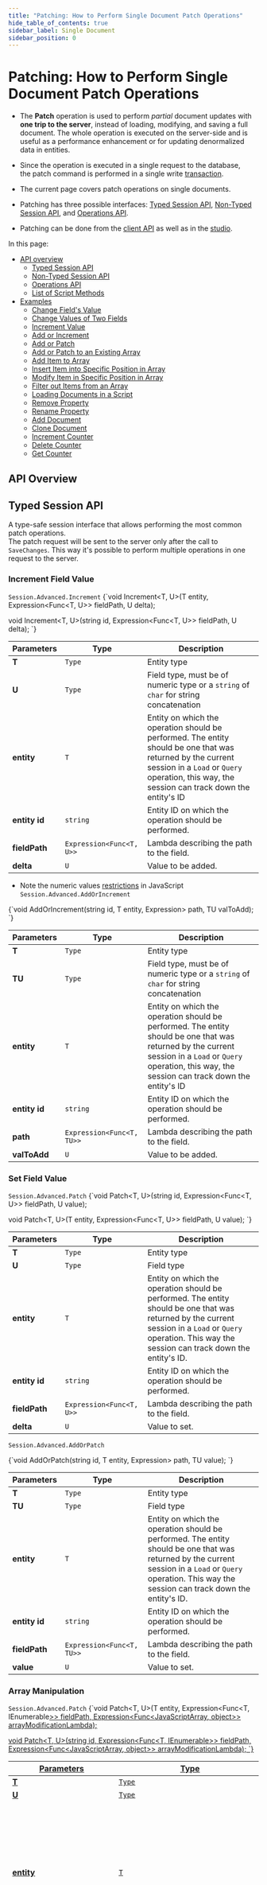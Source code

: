 ---
title: "Patching: How to Perform Single Document Patch Operations"
hide_table_of_contents: true
sidebar_label: Single Document
sidebar_position: 0
---




# Patching: How to Perform Single Document Patch Operations
<LanguageSwitcher supportedLanguages={supportedLanguages} />
<LanguageContent language="csharp">


<Admonition type="note" title="Note">

* The **Patch** operation is used to perform *partial* document updates with **one trip to the server**, 
  instead of loading, modifying, and saving a full document. 
  The whole operation is executed on the server-side and is useful as a performance enhancement or for 
  updating denormalized data in entities.

* Since the operation is executed in a single request to the database,  
  the patch command is performed in a single write [transaction](../../../client-api/faq/transaction-support.mdx).  

* The current page covers patch operations on single documents.

* Patching has three possible interfaces: [Typed Session API](../../../client-api/operations/patching/single-document.mdx#typed-session-api), 
[Non-Typed Session API](../../../client-api/operations/patching/single-document.mdx#non-typed-session-api), 
and [Operations API](../../../client-api/operations/patching/single-document.mdx#operations-api).

* Patching can be done from the [client API](../../../client-api/operations/patching/single-document.mdx#examples) as well as in the [studio](../../../studio/database/documents/patch-view.mdx).  

In this page:  

* [API overview](../../../client-api/operations/patching/single-document.mdx#api-overview)  
  * [Typed Session API](../../../client-api/operations/patching/single-document.mdx#typed-session-api)
  * [Non-Typed Session API](../../../client-api/operations/patching/single-document.mdx#non-typed-session-api)
  * [Operations API](../../../client-api/operations/patching/single-document.mdx#operations-api)
  * [List of Script Methods](../../../client-api/operations/patching/single-document.mdx#list-of-script-methods)
* [Examples](../../../client-api/operations/patching/single-document.mdx#examples)  
  * [Change Field's Value](../../../client-api/operations/patching/single-document.mdx#change-fields-value)  
  * [Change Values of Two Fields](../../../client-api/operations/patching/single-document.mdx#change-values-of-two-fields)  
  * [Increment Value](../../../client-api/operations/patching/single-document.mdx#increment-value)  
  * [Add or Increment](../../../client-api/operations/patching/single-document.mdx#add-or-increment)  
  * [Add or Patch](../../../client-api/operations/patching/single-document.mdx#add-or-patch)  
  * [Add or Patch to an Existing Array](../../../client-api/operations/patching/single-document.mdx#add-or-patch-to-an-existing-array)  
  * [Add Item to Array](../../../client-api/operations/patching/single-document.mdx#add-item-to-array)  
  * [Insert Item into Specific Position in Array](../../../client-api/operations/patching/single-document.mdx#insert-item-into-specific-position-in-array)  
  * [Modify Item in Specific Position in Array](../../../client-api/operations/patching/single-document.mdx#modify-item-in-specific-position-in-array)  
  * [Filter out Items from an Array](../../../client-api/operations/patching/single-document.mdx#filter-out-items-from-an-array)  
  * [Loading Documents in a Script](../../../client-api/operations/patching/single-document.mdx#loading-documents-in-a-script)  
  * [Remove Property](../../../client-api/operations/patching/single-document.mdx#remove-property)  
  * [Rename Property](../../../client-api/operations/patching/single-document.mdx#rename-property)  
  * [Add Document](../../../client-api/operations/patching/single-document.mdx#add-document)  
  * [Clone Document](../../../client-api/operations/patching/single-document.mdx#clone-document)  
  * [Increment Counter](../../../client-api/operations/patching/single-document.mdx#increment-counter)  
  * [Delete Counter](../../../client-api/operations/patching/single-document.mdx#delete-counter)  
  * [Get Counter](../../../client-api/operations/patching/single-document.mdx#get-counter)  

</Admonition>

## API Overview

## Typed Session API

A type-safe session interface that allows performing the most common patch operations.  
The patch request will be sent to the server only after the call to `SaveChanges`. This way it's possible to perform multiple operations in one request to the server.  

<Admonition type="note" title="Note">

### Increment Field Value
`Session.Advanced.Increment`
<TabItem value="patch_generic_interface_increment" label="patch_generic_interface_increment">
<CodeBlock language="csharp">
{`void Increment<T, U>(T entity, Expression<Func<T, U>> fieldPath, U delta);

void Increment<T, U>(string id, Expression<Func<T, U>> fieldPath, U delta);
`}
</CodeBlock>
</TabItem>

| Parameters | Type | Description |
| ------------- | ------------- | ----- |
| **T** | `Type` | Entity type |
| **U** | `Type` | Field type, must be of numeric type or a `string` of `char` for string concatenation |
| **entity** | `T` | Entity on which the operation should be performed. The entity should be one that was returned by the current session in a `Load` or `Query` operation, this way, the session can track down the entity's ID |
| **entity id** | `string` | Entity ID on which the operation should be performed. |
| **fieldPath** | `Expression<Func<T, U>>` | Lambda describing the path to the field. |
| **delta** | `U` | Value to be added. |

* Note the numeric values [restrictions](../../../server/kb/numbers-in-ravendb.mdx) in JavaScript
`Session.Advanced.AddOrIncrement`
<TabItem value="add_or_increment_generic" label="add_or_increment_generic">
<CodeBlock language="csharp">
{`void AddOrIncrement<T, TU>(string id, T entity, Expression<Func<T, TU>> path, TU valToAdd);
`}
</CodeBlock>
</TabItem>

| Parameters | Type | Description |
| ------------- | ------------- | ----- |
| **T** | `Type` | Entity type |
| **TU** | `Type` | Field type, must be of numeric type or a `string` of `char` for string concatenation |
| **entity** | `T` | Entity on which the operation should be performed. The entity should be one that was returned by the current session in a `Load` or `Query` operation, this way, the session can track down the entity's ID |
| **entity id** | `string` | Entity ID on which the operation should be performed. |
| **path** | `Expression<Func<T, TU>>` | Lambda describing the path to the field. |
| **valToAdd** | `U` | Value to be added. |

</Admonition>
<Admonition type="note" title="Note">


### Set Field Value
`Session.Advanced.Patch`
<TabItem value="patch_generic_interface_set_value" label="patch_generic_interface_set_value">
<CodeBlock language="csharp">
{`void Patch<T, U>(string id, Expression<Func<T, U>> fieldPath, U value);

void Patch<T, U>(T entity, Expression<Func<T, U>> fieldPath, U value);
`}
</CodeBlock>
</TabItem>

| Parameters | Type | Description |
| ------------- | ------------- | ----- |
| **T** | `Type` | Entity type |
| **U** | `Type` | Field type|
| **entity** | `T` | Entity on which the operation should be performed. The entity should be one that was returned by the current session in a `Load` or `Query` operation. This way the session can track down the entity's ID. |
| **entity id** | `string` | Entity ID on which the operation should be performed. |
| **fieldPath** | `Expression<Func<T, U>>` | Lambda describing the path to the field. |
| **delta** | `U` | Value to set. |
`Session.Advanced.AddOrPatch`

<TabItem value="add_or_patch_generic" label="add_or_patch_generic">
<CodeBlock language="csharp">
{`void AddOrPatch<T, TU>(string id, T entity, Expression<Func<T, TU>> path, TU value);
`}
</CodeBlock>
</TabItem>

| Parameters | Type | Description |
| ------------- | ------------- | ----- |
| **T** | `Type` | Entity type |
| **TU** | `Type` | Field type|
| **entity** | `T` | Entity on which the operation should be performed. The entity should be one that was returned by the current session in a `Load` or `Query` operation. This way the session can track down the entity's ID. |
| **entity id** | `string` | Entity ID on which the operation should be performed. |
| **fieldPath** | `Expression<Func<T, TU>>` | Lambda describing the path to the field. |
| **value** | `U` | Value to set. |

</Admonition>
<Admonition type="note" title="Note">


### Array Manipulation
`Session.Advanced.Patch`
<TabItem value="patch_generic_interface_array_modification_lambda" label="patch_generic_interface_array_modification_lambda">
<CodeBlock language="csharp">
{`void Patch<T, U>(T entity, Expression<Func<T, IEnumerable<U>>> fieldPath,
    Expression<Func<JavaScriptArray<U>, object>> arrayModificationLambda);

void Patch<T, U>(string id, Expression<Func<T, IEnumerable<U>>> fieldPath,
    Expression<Func<JavaScriptArray<U>, object>> arrayModificationLambda);
`}
</CodeBlock>
</TabItem>

| Parameters | Type | Description |
| ------------- | ------------- | ----- |
| **T** | `Type` | Entity type |
| **U** | `Type` | Field type|
| **entity** | `T` | Entity on which the operation should be performed. The entity should be one that was returned by the current session in a `Load` or `Query` operation. This way the session can track down the entity's ID. |
| **entity id** | `string` | Entity ID on which the operation should be performed. |
| **fieldPath** | `Expression<Func<T, U>>` | Lambda describing the path to the field. |
| **arrayMofificationLambda** | `Expression<Func<JavaScriptArray<U>, object>>` | Lambda that modifies the array, see `JavaScriptArray` below. |
`Session.Advanced.AddOrPatch`
<TabItem value="add_or_patch_array_generic" label="add_or_patch_array_generic">
<CodeBlock language="csharp">
{`void AddOrPatch<T, TU>(string id, T entity, Expression<Func<T, List<TU>>> path, 
    Expression<Func<JavaScriptArray<TU>, object>> arrayAdder);
`}
</CodeBlock>
</TabItem>

| Parameters | Type | Description |
| ------------- | ------------- | ----- |
| **T** | `Type` | Entity type |
| **TU** | `Type` | Field type|
| **entity** | `T` | Entity on which the operation should be performed. The entity should be one that was returned by the current session in a `Load` or `Query` operation. This way the session can track down the entity's ID. |
| **entity id** | `string` | Entity ID on which the operation should be performed. |
| **path** | `Expression<Func<T, TU>>` | Lambda describing the path to the field. |
| **Expression&lt;Func&lt;JavaScriptArray&gt;** | `Expression<Func<JavaScriptArray<TU>, object>>` | Lambda that modifies the array, see `JavaScriptArray` below. |
| **arrayAdder** | `Add()` | Values to add to array. |

<Admonition type="info" title="JavaScriptArray" id="javascriptarray" href="#javascriptarray">
`JavaScriptArray` allows building lambdas representing array manipulations for patches.  

| Method Signature| Return Type | Description |
|--------|:-----|-------------| 
| **Put(T item)** | `JavaScriptArray` | Allows adding `item` to an array. |
| **Put(params T[] items)** | `JavaScriptArray` | Items to be added to the array. |
| **RemoveAt(int index)** | `JavaScriptArray` | Removes item in position `index` in array. |
| **RemoveAll(Func&lt;T, bool&gt; predicate)** | `JavaScriptArray` | Removes all the items in the array that satisfy the given predicate. |

</Admonition>

</Admonition>



## Non-Typed Session API

The non-typed Session API for patches uses the `Session.Advanced.Defer` function which allows registering one or more commands.  
One of the possible commands is the `PatchCommandData`, describing single document patch command.  
The patch request will be sent to the server only after the call to `SaveChanges`, this way it's possible to perform multiple operations in one request to the server.  

`Session.Advanced.Defer`
<TabItem value="patch_non_generic_interface_in_session" label="patch_non_generic_interface_in_session">
<CodeBlock language="csharp">
{`void Defer(ICommandData[] commands);
`}
</CodeBlock>
</TabItem>

<Admonition type="info" title="PatchCommandData" id="patchcommanddata" href="#patchcommanddata">

| Constructor| Type | Description |
|--------|:-----|-------------|
| **id** | `string` | ID of the document to be patched. |
| **changeVector** | `string` | [Can be null] Change vector of the document to be patched, used to verify that the document was not changed before the patch reached it. |
| **patch** | `PatchRequest` | Patch request to be performed on the document. |
| **patchIfMissing** | `PatchRequest` | [Can be null] Patch request to be performed if no document with the given ID was found. |

</Admonition>

<Admonition type="info" title="PatchRequest" id="patchrequest" href="#patchrequest">

We highly recommend using scripts with parameters. This allows RavenDB to cache scripts and boost performance. 
Parameters can be accessed in the script through the `args` object and passed using PatchRequest's "Values" parameter.

| Members | Type | Description |
| ------------- | ------------- | ----- |
| **Script** | `string` | JavaScript code to be run. |
| **Values** | `Dictionary<string, object>` | Parameters to be passed to the script. The parameters can be accessed using the '$' prefix. Parameter starting with a '$' will be used as is, without further concatenation. |

</Admonition>



## Operations API

An operations interface that exposes the full functionality and allows performing ad-hoc patch operations without creating a session.  

`Raven.Client.Documents.Operations.Send`  
`Raven.Client.Documents.Operations.SendAsync`  

<TabItem value="patch_non_generic_interface_in_store" label="patch_non_generic_interface_in_store">
<CodeBlock language="csharp">
{`PatchStatus Send(PatchOperation operation);

Task<PatchStatus> SendAsync(PatchOperation operation, 
                            SessionInfo sessionInfo = null, 
                            CancellationToken token = default(CancellationToken));
`}
</CodeBlock>
</TabItem>

<Admonition type="info" title="PatchOperation" id="patchoperation" href="#patchoperation">

| Constructor| Type | Description |
|--------|:-----|-------------|
| **id** | `string` | ID of the document to be patched. |
| **changeVector** | `string` | [Can be null] Change vector of the document to be patched, used to verify that the document was not changed before the patch reached it. |
| **patch** | `PatchRequest` | Patch request to be performed on the document. |
| **patchIfMissing** | `PatchRequest` | [Can be null] Patch request to be performed if no document with the given ID was found. Will run only if no `changeVector` was passed. |
| **skipPatchIfChangeVectorMismatch** | `bool` | If false and `changeVector` has value, and document with that ID and change vector was not found, will throw an exception. |

</Admonition>



## List of Script Methods

This is a list of a few of the javascript methods that can be used in patch scripts. See the 
more comprehensive list at [Knowledge Base: JavaScript Engine](../../../server/kb/javascript-engine.mdx#predefined-javascript-functions).  

| Method | Arguments | Description |
| - | - | - |
| **load** | `string` or `string[]` | Loads one or more documents into the context of the script by their document IDs |
| **loadPath** | A document and a path to an ID within that document | Loads a related document by the path to its ID |
| **del** | Document ID; change vector | Delete the given document by its ID. If you add the expected change vector and the document's current change vector does not match, the document will _not_ be deleted. |
| **put** | Document ID; document; change vector | Create or overwrite a document with a specified ID and entity. If you try to overwrite an existing document and pass the expected change vector, the put will fail if the specified change vector does not match the document's current change vector. |
| **cmpxchg** | Key | Load a compare exchange value into the context of the script using its key |
| **getMetadata** | Document | Returns the document's metadata |
| **id** | Document | Returns the document's ID |
| **lastModified** | Document | Returns the `DateTime` of the most recent modification made to the given document |
| **counter** | Document; counter name | Returns the value of the specified counter in the specified document |
| **counterRaw** | Document; counter name | Returns the specified counter in the specified document as a key-value pair |
| **incrementCounter** | Document; counter name | Increases the value of the counter by one |
| **deleteCounter** | Document; counter name | Deletes the counter |
| **spatial.distance** | Two points by latitude and longitude; spatial units | Find the distance between to points on the earth |
| **timeseries** | Document; the time series' name | Returns the specified time series object |



## Examples

### Change Field's Value

<Tabs groupId='languageSyntax'>
<TabItem value="Session-typed-syntax" label="Session-typed-syntax">
<CodeBlock language="csharp">
{`// change FirstName to Robert                
session.Advanced.Patch<Employee, string>(
    "employees/1",
    x => x.FirstName, "Robert");

session.SaveChanges();
`}
</CodeBlock>
</TabItem>
<TabItem value="Session-syntax-untyped" label="Session-syntax-untyped">
<CodeBlock language="csharp">
{`// change FirstName to Robert                
session.Advanced.Defer(new PatchCommandData(
    id: "employees/1",
    changeVector: null,
    patch: new PatchRequest
    {
        Script = @"this.FirstName = args.FirstName;",
        Values =
        {
            {"FirstName", "Robert"}
        }
    },
    patchIfMissing: null));

session.SaveChanges();
`}
</CodeBlock>
</TabItem>
<TabItem value="Operations-syntax" label="Operations-syntax">
<CodeBlock language="csharp">
{`// change FirstName to Robert                
store.Operations.Send(new PatchOperation(
    id: "employees/1",
    changeVector: null,
    patch: new PatchRequest
    {
        Script = @"this.FirstName = args.FirstName;",
        Values =
        {
            {"FirstName", "Robert"}
        }
    },
    patchIfMissing: null));
`}
</CodeBlock>
</TabItem>
</Tabs>
### Change Values of Two Fields

<Tabs groupId='languageSyntax'>
<TabItem value="Session-typed-syntax" label="Session-typed-syntax">
<CodeBlock language="csharp">
{`// change FirstName to Robert and LastName to Carter in single request
// note that in this case, we create single request, but two seperate batch operations
// in order to achieve atomicity, please use the non generic APIs
session.Advanced.Patch<Employee, string>("employees/1", x => x.FirstName, "Robert");
session.Advanced.Patch<Employee, string>("employees/1", x => x.LastName, "Carter");

session.SaveChanges();
`}
</CodeBlock>
</TabItem>
<TabItem value="Session-syntax-untyped" label="Session-syntax-untyped">
<CodeBlock language="csharp">
{`// change FirstName to Robert and LastName to Carter in single request
// note that here we do maintain the atomicity of the operation
session.Advanced.Defer(new PatchCommandData(
    id: "employees/1",
    changeVector: null,
    patch: new PatchRequest
    {
        Script = @"
                this.FirstName = args.UserName.FirstName
                this.LastName = args.UserName.LastName",
        Values =
        {
            {
                "UserName", new
                {
                    FirstName = "Robert",
                    LastName = "Carter"
                }
            }
        }
    },
    patchIfMissing: null));

session.SaveChanges();
`}
</CodeBlock>
</TabItem>
<TabItem value="Operations-syntax" label="Operations-syntax">
<CodeBlock language="csharp">
{`// change FirstName to Robert and LastName to Carter in single request
// note that here we do maintain the atomicity of the operation
store.Operations.Send(new PatchOperation(
    id: "employees/1",
    changeVector: null,
    patch: new PatchRequest
    {
        Script = @"
                this.FirstName = args.UserName.FirstName
                this.LastName = args.UserName.LastName",
        Values =
        {
            {
                "UserName", new
                {
                    FirstName = "Robert",
                    LastName = "Carter"
                }
            }
        }
    }, patchIfMissing: null));
`}
</CodeBlock>
</TabItem>
</Tabs>
### Increment Value

<Tabs groupId='languageSyntax'>
<TabItem value="Session-typed-syntax" label="Session-typed-syntax">
<CodeBlock language="csharp">
{`// increment UnitsInStock property value by 10
session.Advanced.Increment<Product, int>("products/1-A", x => x.UnitsInStock, 10);

session.SaveChanges();
`}
</CodeBlock>
</TabItem>
<TabItem value="Session-syntax-untyped" label="Session-syntax-untyped">
<CodeBlock language="csharp">
{`session.Advanced.Defer(new PatchCommandData(
    id: "products/1-A",
    changeVector: null,
    patch: new PatchRequest
    {
        Script = @"this.UnitsInStock += args.UnitsToAdd",
        Values =
        {
            {"UnitsToAdd", 10}
        }
    },
    patchIfMissing: null));

session.SaveChanges();
`}
</CodeBlock>
</TabItem>
<TabItem value="Operations-syntax" label="Operations-syntax">
<CodeBlock language="csharp">
{`store.Operations.Send(new PatchOperation(
    id: "products/1-A",
    changeVector: null,
    patch: new PatchRequest
    {
        Script = @"this.UnitsInStock += args.UnitsToAdd",
        Values =
        {
            {"UnitsToAdd", 10}
        }
    },
    patchIfMissing: null));
`}
</CodeBlock>
</TabItem>
</Tabs>
### Add or Increment

`AddOrIncrement` increments an existing field or adds a new one in documents where they didn't exist.

<TabItem value="Add_Or_Increment_Sample" label="Add_Or_Increment_Sample">
<CodeBlock language="csharp">
{`// While running AddOrIncrement specify <entity type, field type>
session.Advanced.AddOrIncrement<User, int>(

        // Specify document id and entity on which the operation should be performed.
        id,
        new User
        \{
            FirstName = "John",
            LastName = "Doe",
            LoginCount = 1

        // The path to the field and value to be added.
        \}, x => x.LoginCount, 1);

    session.SaveChanges();
`}
</CodeBlock>
</TabItem>
### Add or Patch

`AddOrPatch` adds or edits field(s) in a single document.  

If the document doesn't yet exist, this operation adds the document but doesn't patch it.  

<TabItem value="Add_Or_Patch_Sample" label="Add_Or_Patch_Sample">
<CodeBlock language="csharp">
{`// While running AddOrPatch specify <entity type, field type>
session.Advanced.AddOrPatch<User, DateTime>(

// Specify document id and entity on which the operation should be performed.
    id,
    new User
    \{
        FirstName = "John",
        LastName = "Doe",
        LastLogin = DateTime.Now
    \},
    // The path to the field and value to set.
    x => x.LastLogin, new DateTime(2021, 9, 12));

session.SaveChanges();
`}
</CodeBlock>
</TabItem>
### Add or Patch to an Existing Array

This sample shows how to patch an existing array or add it to documents where it doesn't yet exist.

<TabItem value="Add_Or_Patch_Array_Sample" label="Add_Or_Patch_Array_Sample">
<CodeBlock language="csharp">
{`// While running AddOrPatch specify <entity type, field type>
session.Advanced.AddOrPatch<User, DateTime>(

    // Specify document id and entity on which the operation should be performed.
    id,
    new User
    \{
        FirstName = "John",
        LastName = "Doe",
        LoginTimes =
        new List<DateTime>
        \{
                DateTime.UtcNow
        \}
    \},
    // The path to the field
    x => x.LoginTimes,
    // Modifies the array
    u => u.Add(new DateTime(1993, 09, 12), new DateTime(2000, 01, 01)));

session.SaveChanges();
`}
</CodeBlock>
</TabItem>
### Add Item to Array

<Tabs groupId='languageSyntax'>
<TabItem value="Session-typed-syntax" label="Session-typed-syntax">
<CodeBlock language="csharp">
{`// add a new comment to Comments
session.Advanced.Patch<BlogPost, BlogComment>("blogposts/1",
    x => x.Comments,
    comments => comments.Add(new BlogComment
    {
        Content = "Lore ipsum",
        Title = "Some title"
    }));

session.SaveChanges();
`}
</CodeBlock>
</TabItem>
<TabItem value="Session-syntax-untyped" label="Session-syntax-untyped">
<CodeBlock language="csharp">
{`// add a new comment to Comments
session.Advanced.Defer(new PatchCommandData(
    id: "blogposts/1",
    changeVector: null,
    patch: new PatchRequest
    {
        Script = "this.Comments.push(args.Comment)",
        Values =
        {
            {
                "Comment", new BlogComment
                {
                    Content = "Lore ipsum",
                    Title = "Some title"
                }
            }
        }

    },
    patchIfMissing: null));

session.SaveChanges();
`}
</CodeBlock>
</TabItem>
<TabItem value="Operations-syntax" label="Operations-syntax">
<CodeBlock language="csharp">
{`// add a new comment to Comments
store.Operations.Send(new PatchOperation(
    id: "blogposts/1",
    changeVector: null,
    patch: new PatchRequest
    {
        Script = "this.Comments.push(args.Comment)",
        Values =
        {
            {
                "Comment", new BlogComment
                {
                    Content = "Lore ipsum",
                    Title = "Some title"
                }
            }
        }

    },
    patchIfMissing: null));
`}
</CodeBlock>
</TabItem>
</Tabs>
### Insert Item into Specific Position in Array

Inserting item into specific position is supported only by the non-typed APIs
<Tabs groupId='languageSyntax'>
<TabItem value="Session-syntax-untyped" label="Session-syntax-untyped">
<CodeBlock language="csharp">
{`// insert a new comment at position 1 to Comments
session.Advanced.Defer(new PatchCommandData(
    id: "blogposts/1",
    changeVector: null,
    patch: new PatchRequest
    {
        Script = "this.Comments.splice(1, 0, args.Comment)",
        Values =
        {
            {
                "Comment", new BlogComment
                {
                    Content = "Lore ipsum",
                    Title = "Some title"
                }
            }
        }
    },
    patchIfMissing: null));

session.SaveChanges();
`}
</CodeBlock>
</TabItem>
<TabItem value="Operations-syntax" label="Operations-syntax">
<CodeBlock language="csharp">
{`store.Operations.Send(new PatchOperation(
    id: "blogposts/1",
    changeVector: null,
    patch: new PatchRequest
    {
        Script = "this.Comments.splice(1, 0, args.Comment)",
        Values =
        {
            {
                "Comment", new BlogComment
                {
                    Content = "Lore ipsum",
                    Title = "Some title"
                }
            }
        }
    },
    patchIfMissing: null));
`}
</CodeBlock>
</TabItem>
</Tabs>
### Modify Item in Specific Position in Array

Inserting item into specific position is supported only by the non-typed APIs
<Tabs groupId='languageSyntax'>
<TabItem value="Session-syntax-untyped" label="Session-syntax-untyped">
<CodeBlock language="csharp">
{`// modify a comment at position 3 in Comments
session.Advanced.Defer(new PatchCommandData(
    id: "blogposts/1",
    changeVector: null,
    patch: new PatchRequest
    {
        Script = "this.Comments.splice(3, 1, args.Comment)",
        Values =
        {
            {
                "Comment", new BlogComment
                {
                    Content = "Lore ipsum",
                    Title = "Some title"
                }
            }
        }
    },
    patchIfMissing: null));

session.SaveChanges();
`}
</CodeBlock>
</TabItem>
<TabItem value="Operations-syntax" label="Operations-syntax">
<CodeBlock language="csharp">
{`// modify a comment at position 3 in Comments
store.Operations.Send(new PatchOperation(
    id: "blogposts/1",
    changeVector: null,
    patch: new PatchRequest
    {
        Script = "this.Comments.splice(3, 1, args.Comment)",
        Values =
        {
            {
                "Comment", new BlogComment
                {
                    Content = "Lore ipsum",
                    Title = "Some title"
                }
            }
        }
    },
    patchIfMissing: null));
`}
</CodeBlock>
</TabItem>
</Tabs>
### Filter out Items from an Array

<Tabs groupId='languageSyntax'>
<TabItem value="Session-typed-syntax" label="Session-typed-syntax">
<CodeBlock language="csharp">
{`// filter out all comments of a blogpost which contains the word "wrong" in their contents 
session.Advanced.Patch<BlogPost, BlogComment>("blogposts/1",
    x => x.Comments,
    comments => comments.RemoveAll(y => y.Content.Contains("wrong")));

session.SaveChanges();
`}
</CodeBlock>
</TabItem>
<TabItem value="Session-syntax-untyped" label="Session-syntax-untyped">
<CodeBlock language="csharp">
{`// filter out all comments of a blogpost which contains the word "wrong" in their contents 
session.Advanced.Defer(new PatchCommandData(
    id: "blogposts/1",
    changeVector: null,
    patch: new PatchRequest
    {
        Script = @"this.Comments = this.Comments.filter(comment=>
                comment.Content.includes(args.TitleToRemove));",
        Values =
        {
            {"TitleToRemove", "wrong"}
        }
    },
    patchIfMissing: null));

session.SaveChanges();
`}
</CodeBlock>
</TabItem>
<TabItem value="Operations-syntax" label="Operations-syntax">
<CodeBlock language="csharp">
{`// filter out all comments of a blogpost which contains the word "wrong" in their contents
store.Operations.Send(new PatchOperation(
    id: "blogposts/1",
    changeVector: null,
    patch: new PatchRequest
    {
        Script = @"this.Comments = this.Comments.filter(comment=>
                comment.Content.includes(args.TitleToRemove));",
        Values =
        {
            {"TitleToRemove", "wrong"}
        }
    },
    patchIfMissing: null));
`}
</CodeBlock>
</TabItem>
</Tabs>
### Loading Documents in a Script

Loading documents supported only by non-typed APIs
<Tabs groupId='languageSyntax'>
<TabItem value="Session-syntax-untyped" label="Session-syntax-untyped">
<CodeBlock language="csharp">
{`// update product names in order, according to loaded product documents
session.Advanced.Defer(new PatchCommandData(
    id: "orders/1",
    changeVector: null,
    patch: new PatchRequest
    {
        Script = @"this.Lines.forEach(line=> { 
                var productDoc = load(line.Product);
                line.ProductName = productDoc.Name;
                });"
    }, patchIfMissing: null));

session.SaveChanges();
`}
</CodeBlock>
</TabItem>
<TabItem value="Operations-syntax" label="Operations-syntax">
<CodeBlock language="csharp">
{`// update product names in order, according to loaded product documents
store.Operations.Send(new PatchOperation(
    id: "blogposts/1",
    changeVector: null,
    patch: new PatchRequest
    {
        Script = @"this.Lines.forEach(line=> { 
                var productDoc = load(line.Product);
                line.ProductName = productDoc.Name;
                });"
    },
    patchIfMissing: null));
`}
</CodeBlock>
</TabItem>
</Tabs>
### Remove Property

Removing property supported only by the non-typed APIs
<Tabs groupId='languageSyntax'>
<TabItem value="Session-syntax-untyped" label="Session-syntax-untyped">
<CodeBlock language="csharp">
{`// remove property Age
session.Advanced.Defer(new PatchCommandData(
    id: "employees/1",
    changeVector: null,
    patch: new PatchRequest
    {
        Script = @"delete this.Age"
    },
    patchIfMissing: null));
session.SaveChanges();
`}
</CodeBlock>
</TabItem>
<TabItem value="Operations-syntax" label="Operations-syntax">
<CodeBlock language="csharp">
{`// remove property Age
store.Operations.Send(new PatchOperation(
    id: "employees/1",
    changeVector: null,
    patch: new PatchRequest
    {
        Script = @"delete this.Age"
    },
    patchIfMissing: null));
`}
</CodeBlock>
</TabItem>
</Tabs>
### Rename Property

Renaming property supported only by the non-typed APIs
<Tabs groupId='languageSyntax'>
<TabItem value="Session-syntax-untyped" label="Session-syntax-untyped">
<CodeBlock language="csharp">
{`// rename FirstName to First
session.Advanced.Defer(new PatchCommandData(
    id: "employees/1",
    changeVector: null,
    patch: new PatchRequest
    {
        Script = @" var firstName = this[args.Rename.Old];
                delete this[args.Rename.Old];
                this[args.Rename.New] = firstName",
        Values =
        {
            {
                "Rename", new
                {
                    Old = "FirstName",
                    New = "Name"
                }
            }
        }
    },
    patchIfMissing: null));

session.SaveChanges();
`}
</CodeBlock>
</TabItem>
<TabItem value="Operations-syntax" label="Operations-syntax">
<CodeBlock language="csharp">
{`store.Operations.Send(new PatchOperation(
    id: "employees/1",
    changeVector: null,
    patch: new PatchRequest
    {
        Script = @" var firstName = this[args.Rename.Old];
                delete this[args.Rename.Old];
                this[args.Rename.New] = firstName",
        Values =
        {
            {
                "Rename", new
                {
                    Old = "FirstName",
                    New = "Name"
                }
            }
        }
    },
    patchIfMissing: null));
`}
</CodeBlock>
</TabItem>
</Tabs>
### Add Document

Adding a new document is supported only by the non-typed APIs
<Tabs groupId='languageSyntax'>
<TabItem value="Session-syntax-untyped" label="Session-syntax-untyped">
<CodeBlock language="csharp">
{`session.Advanced.Defer(new PatchCommandData("employees/1-A", null,
    new PatchRequest
    {
        Script = "put('orders/', { Employee: id(this) });",
    }, null));

session.SaveChanges();
`}
</CodeBlock>
</TabItem>
<TabItem value="Operations-syntax" label="Operations-syntax">
<CodeBlock language="csharp">
{`store.Operations.Send(new PatchOperation("employees/1-A", null, new PatchRequest
{
    Script = "put('orders/', { Employee: id(this) });",
}));
`}
</CodeBlock>
</TabItem>
</Tabs>
### Clone Document

In order to clone a document use put method as follows
<Tabs groupId='languageSyntax'>
<TabItem value="Session-syntax-untyped" label="Session-syntax-untyped">
<CodeBlock language="csharp">
{`session.Advanced.Defer(new PatchCommandData("employees/1-A", null,
    new PatchRequest
    {
        Script = "put('employees/', this);",
    }, null));

session.SaveChanges();
`}
</CodeBlock>
</TabItem>
<TabItem value="Operations-syntax" label="Operations-syntax">
<CodeBlock language="csharp">
{`store.Operations.Send(new PatchOperation("employees/1-A", null, new PatchRequest
{
    Script = "put('employees/', this);",
}));
`}
</CodeBlock>
</TabItem>
</Tabs>

<Admonition type="info" title="Cloning, Attachments & Counters" id="cloning-attachments-counters" href="#cloning-attachments-counters"> 
The attachments and/or counters from the source document will not be copied to the new one automatically.
</Admonition>
### Increment Counter

In order to increment or create a counter use &lt;code&gt;incrementCounter&lt;/code&gt; method as follows
<Tabs groupId='languageSyntax'>
<TabItem value="Session-syntax-typed" label="Session-syntax-typed">
<CodeBlock language="csharp">
{`var order = session.Load<Order>("orders/1-A");
session.CountersFor(order).Increment("Likes", 1);
session.SaveChanges();
`}
</CodeBlock>
</TabItem>
<TabItem value="Session-syntax-untyped" label="Session-syntax-untyped">
<CodeBlock language="csharp">
{`session.Advanced.Defer(new PatchCommandData("orders/1-A", null,
    new PatchRequest
    {
        Script = "incrementCounter(this.Company, args.name, args.val);",
        Values =
        {
            { "name", "Likes" },
            { "val", 20 }
        }
    }, null));
session.SaveChanges();
`}
</CodeBlock>
</TabItem>
<TabItem value="Operations-syntax" label="Operations-syntax">
<CodeBlock language="csharp">
{`store.Operations.Send(new PatchOperation("orders/1-A", null, new PatchRequest
{
    Script = "incrementCounter(this.Company, args.name, args.val);",
    Values =
    {
        { "name", "Likes" },
        { "val", -1 }
    }
}));
`}
</CodeBlock>
</TabItem>
</Tabs>

<Admonition type="info" title="Method Overloading & Value restrictions" id="method-overloading-value-restrictions" href="#method-overloading-value-restrictions">
The method can be called by document ID or by document reference and the value can be negative
</Admonition>
### Delete Counter

In order to delete a counter use &lt;code&gt;deleteCounter&lt;/code&gt; method as follows
<Tabs groupId='languageSyntax'>
<TabItem value="Session-syntax-typed" label="Session-syntax-typed">
<CodeBlock language="csharp">
{`session.CountersFor("orders/1-A").Delete("Likes");
session.SaveChanges();
`}
</CodeBlock>
</TabItem>
<TabItem value="Session-syntax-untyped" label="Session-syntax-untyped">
<CodeBlock language="csharp">
{`session.Advanced.Defer(new PatchCommandData("products/1-A", null,
    new PatchRequest
    {
        Script = "deleteCounter(this, args.name);",
        Values =
        {
            { "name", "Likes" },
        }
    }, null));
session.SaveChanges();
`}
</CodeBlock>
</TabItem>
<TabItem value="Operations-syntax" label="Operations-syntax">
<CodeBlock language="csharp">
{`store.Operations.Send(new PatchOperation("products/1-A", null, new PatchRequest
{
    Script = "deleteCounter(this, args.name);",
    Values =
    {
        { "name", "Likes" },
    }
}));
`}
</CodeBlock>
</TabItem>
</Tabs>

<Admonition type="info" title="Method Overloading" id="method-overloading" href="#method-overloading">
The method can be called by document ID or by document reference
</Admonition>
### Get Counter

In order to get a counter while patching use &lt;code&gt;counter&lt;/code&gt; method as follows
<Tabs groupId='languageSyntax'>
<TabItem value="Session-syntax-typed" label="Session-syntax-typed">
<CodeBlock language="csharp">
{`var order = session.Load<Order>("orders/1-A");
var counters = session.Advanced.GetCountersFor(order);
`}
</CodeBlock>
</TabItem>
<TabItem value="Session-syntax-untyped" label="Session-syntax-untyped">
<CodeBlock language="csharp">
{`session.Advanced.Defer(new PatchCommandData("orders/1-A", null,
    new PatchRequest
    {
        Script = @"var likes = counter(this.Company, args.name);
                   put('result/', {company: this.Company, likes: likes});",
        Values =
        {
            { "name", "Likes" },
        }
    }, null));
session.SaveChanges();
`}
</CodeBlock>
</TabItem>
<TabItem value="Operations-syntax" label="Operations-syntax">
<CodeBlock language="csharp">
{`store.Operations.Send(new PatchOperation("orders/1-A", null, new PatchRequest
{
    Script = @"var likes = counter(this.Company, args.name);
               put('result/', {company: this.Company, likes: likes});",
    Values =
    {
        { "name", "Likes" },
    }
}));
`}
</CodeBlock>
</TabItem>
</Tabs>

<Admonition type="info" title="Method Overloading" id="method-overloading" href="#method-overloading">
The method can be called by document ID or by document reference
</Admonition>




</LanguageContent>

<!---
### Patching
- [Set Based Patch Operation](../../../client-api/operations/patching/set-based)

### Knowledge Base
- [JavaScript Engine](../../../server/kb/javascript-engine)
- [Numbers in JavaScript Engine](../../../server/kb/numbers-in-ravendb#numbers-in-javascript-engine)


-->
